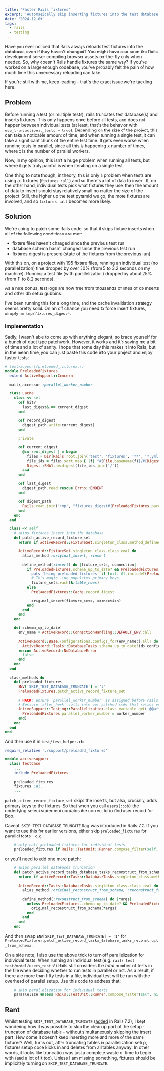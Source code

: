 ```yaml
---
title: 'Faster Rails fixtures'
excerpt: 'Automagically skip inserting fixtures into the test database to get faster local tests.'
date: '2024-12-09'
tags:
  - rails
  - testing
---
```


Have you ever noticed that Rails always reloads test fixtures into the database, even if they haven't changed? You might have also seen the Rails development server compiling browser assets on-the-fly only when needed. So, why doesn't Rails handle fixtures the same way? If you've worked on a large enough codebase, you've probably felt the pain of how much time this unnecessary reloading can take.

If you're still with me, keep reading - that's the exact issue we're tackling here.

## Problem

Before running a test (or multiple tests), rails truncates test database(s) and inserts fixtures. This only happens once before all tests, and does not happen between individual tests (at least, that's the behavior with `use_transactional_tests = true`). Depending on the size of the project, this can take a noticable amount of time, and when running a single test, it can take a significant chunk of the entire test time. It gets even worse when running tests in parallel, since all this is happening x number of times, where x is the number of parallel workers.

Now, in my opinion, this isn't a huge problem when running all tests, but where it gets truly painful is when iterating on a single test.

One thing to note though, in theory, this is only a problem when tests are using all fixtures (`fixtures :all`) and so there's a lot of data to insert. If, on the other hand, individual tests pick what fixtures they use, then the amount of data to insert should stay relatively small no matter the size of the project. Still, the higher up the test pyramid we go, the more fixtures are involved, and so `fixtures :all` becomes more likely.

## Solution

We're going to patch some Rails code, so that it skips fixture inserts when all of the following conditions are met:

- fixture files haven't changed since the previous test run
- database schema hasn't changed since the previous test run
- fixtures digest is present (state of the fixtures from the previous run)

With this on, on a project with 195 fixture files, running an individual test (no parallelization) time dropped by over 30% (from 5 to 3.2 seconds on my machine). Running a test file (with parallelization) dropped by about 25% (from 11 to 8.2 seconds).

As a nice bonus, test logs are now free from thousands of lines of db inserts and other db setup gubbins.

I've been running this for a long time, and the cache invalidation strategy seems pretty solid. On an off chance you need to force insert fixtures, simply `rm tmp/fixtures_digest*`.

### Implementation

Sadly, I wasn't able to come up with anything elegant, so brace yourself for a bunch of duct tape patchwork. However, it works and it's saving me a bit of time and a lot of sanity. I hope that some day this makes it into Rails, but in the mean time, you can just paste this code into your project and enjoy faster tests:

```ruby
# test/support/preloaded_fixtures.rb
module PreloadedFixtures
  extend ActiveSupport::Concern

  mattr_accessor :parallel_worker_number

  class Cache
    class << self
      def hit?
        last_digest&.== current_digest
      end

      def record_digest
        digest_path.write(current_digest)
      end

      private

      def current_digest
        @current_digest ||= begin
          files = Dir[Rails.root.join('test', 'fixtures', '**', '*.yml')]
          file_ids = files.sort.map { |f| "#{File.basename(f)}/#{Digest::SHA1.file(f).hexdigest}" }
          Digest::SHA1.hexdigest(file_ids.join('/'))
        end
      end

      def last_digest
        digest_path.read rescue Errno::ENOENT
      end

      def digest_path
        Rails.root.join('tmp', "fixtures_digest#{PreloadedFixtures.parallel_worker_number}")
      end
    end
  end

  class << self
    # skips fixtures insert into the database
    def patch_active_record_fixture_set
      return if ActiveRecord::FixtureSet.singleton_class.method_defined?(:original_insert)

      ActiveRecord::FixtureSet.singleton_class.class_eval do
        alias_method :original_insert, :insert

        define_method(:insert) do |fixture_sets, connection|
          if PreloadedFixtures.schema_up_to_date? && PreloadedFixtures::Cache.hit? && fixture_sets.first.model_class.count.positive?
            puts 'Using preloaded fixtures' if [nil, 0].include?(PreloadedFixtures.parallel_worker_number)
            # This magic line populates primary keys
            fixture_sets.each(&:table_rows)
          else
            PreloadedFixtures::Cache.record_digest

            original_insert(fixture_sets, connection)
          end
        end
      end
    end

    def schema_up_to_date?
      env_name = ActiveRecord::ConnectionHandling::DEFAULT_ENV.call

      ActiveRecord::Base.configurations.configs_for(env_name:).all? do |db_config|
        ActiveRecord::Tasks::DatabaseTasks.schema_up_to_date?(db_config)
      rescue ActiveRecord::NoDatabaseError
        false
      end
    end
  end

  class_methods do
    def preloaded_fixtures
      ENV['SKIP_TEST_DATABASE_TRUNCATE'] = '1'
      PreloadedFixtures.patch_active_record_fixture_set

      # HACK: ensure `parallel_worker_number` is assigned before rails' setup fixtures `after_hook`.
      # Because `after_hook` calls into our patched code that relies on `parallel_worker_number`.
      ActiveSupport::Testing::Parallelization.class_variable_get('@@after_fork_hooks').unshift(proc do |worker_number|
        PreloadedFixtures.parallel_worker_number = worker_number
      end)
    end
  end
end
```

And then use it in `test/test_helper.rb`:

```ruby
require_relative './support/preloaded_fixtures'

module ActiveSupport
  class TestCase
    ...
    include PreloadedFixtures

    preloaded_fixtures
    fixtures :all
    ...
```

`patch_active_record_fixture_set` skips the inserts, but also, crucially, adds primary keys to the fixtures. So that when you call `users(:bob)` the underlying select statement contains the correct id to find user record for Bob.

Caveat: `SKIP_TEST_DATABASE_TRUNCATE` flag was introduced in Rails 7.2. If you want to use this for earlier versions, either skip `preloaded_fixtures` for parallel tests - e.g.:

```ruby
    # only call preloaded_fixtures for individual tests
    preloaded_fixtures if Rails::TestUnit::Runner.compose_filter(self, nil)
```

or you'll need to add one more patch:

```ruby
    # skips parallel databases truncation
    def patch_active_record_tasks_database_tasks_reconstruct_from_schema
      return if ActiveRecord::Tasks::DatabaseTasks.singleton_class.method_defined?(:original_reconstruct_from_schema)

      ActiveRecord::Tasks::DatabaseTasks.singleton_class.class_eval do
        alias_method :original_reconstruct_from_schema, :reconstruct_from_schema

        define_method(:reconstruct_from_schema) do |*args|
          unless PreloadedFixtures.schema_up_to_date? && PreloadedFixtures::Cache.hit?
            original_reconstruct_from_schema(*args)
          end
        end
      end
    end
```

And then swap `ENV[SKIP_TEST_DATABASE_TRUNCATE] = '1'` for `PreloadedFixtures.patch_active_record_tasks_database_tasks_reconstruct_from_schema`.

On a side note, I also use the above trick to turn off parallelization for individual tests. When running an individual test (e.g. `rails test test/model/users_test:8`) Rails still considers the _total_ number of tests in the file when deciding whether to run tests in parallel or not. As a result, if there are more than fifty tests in a file, individual test will be run with the overhead of parallel setup. Use this code to address that:

```ruby
    # skip parallelization for individual tests
    parallelize unless Rails::TestUnit::Runner.compose_filter(self, nil)
```

## Rant

Whilst testing `SKIP_TEST_DATABASE_TRUNCATE` ([added](https://github.com/rails/rails/pull/51686) in Rails 7.2), I kept wondering how it was possible to skip the cleanup part of the setup - truncation of database table - without simultaneously skipping the insert part. How come it doesn't keep inserting more and more of the same fixtures? Well, turns out, after truncating tables in parallelization setup, fixtures setup code kicks in and deletes from all tables anyway. In other words, it looks like truncation was just a complete waste of time to begin with (and a lot of it too). Unless I am missing something, fixtures should be implicitely turning on `SKIP_TEST_DATABASE_TRUNCATE`.
